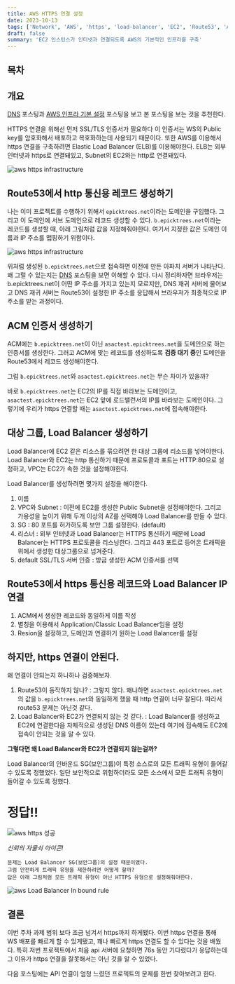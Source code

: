 ```yaml
---
title: AWS HTTPS 연결 설정
date: 2023-10-13
tags: ['Network', 'AWS', 'https', 'load-balancer', 'EC2', 'Route53', 'ACM', 'ELB']
draft: false
summary: 'EC2 인스턴스가 인터넷과 연결되도록 AWS의 기본적인 인프라를 구축'
---
```


## 목차

<TOCInline toc={props.toc} exclude="목차" toHeading={2} />

## 개요

[DNS](/blog/network/dns) 포스팅과 [AWS 인프라 기본 설정](/blog/aws/aws-infra) 포스팅을 보고 본 포스팅을 보는 것을 추천한다.

HTTPS 연결을 위해선 먼저 SSL/TLS 인증서가 필요하다 이 인증서는 WS의 Public key를 암호화해서 배포하고 복호화하는데 사용되기 때문이다.
또한 AWS를 이용해서 https 연결을 구축하려면 Elastic Load Balancer (ELB)를 이용해야한다.
ELB는 외부 인터넷과 https로 연결돼있고, Subnet의 EC2와는 http로 연결돼있다.

<img alt="aws https infrastructure" src="/static/images/aws/aws-https-infra.png" />

## Route53에서 http 통신용 레코드 생성하기

나는 이미 프로젝트를 수행하기 위해서 `epicktrees.net`이라는 도메인을 구입했다. 그리고 이 도메인에 서브 도메인으로 레코드 생성할 수 있다.
`b.epicktrees.net`이라는 레코드를 생성할 때, 아래 그림처럼 값을 지정해줘야한다. 여기서 지정한 값은 도메인 이름과 IP 주소를 맵핑하기 위함이다.

<img alt="aws https infrastructure" src="/static/images/aws/aws-recode-b.png" />

위처럼 생성된 `b.epicktrees.net`으로 접속하면 이전에 만든 아파치 서버가 나타난다. 왜 그럴 수 있는지는 [DNS](/blog/network/dns) 포스팅을 보면 이해할 수 있다.
다시 정리하자면 브라우저는 b.epicktrees.net이 어떤 IP 주소를 가지고 있는지 모르지만, DNS 재귀 서버에 물어보고 DNS 재귀 서버는 Route53이 설정한 IP 주소를 응답해서 브라우저가 최종적으로 IP 주소를 받는 과정이다.

## ACM 인증서 생성하기

ACM에는 `b.epicktrees.net`이 아닌 `asactest.epicktrees.net`을 도메인으로 하는 인증서를 생성한다.
그러고 ACM에 맞는 레코드를 생성하도록 **검증 대기 중**인 도메인을 Route53에서 레코드 생성해야한다.

그럼 `b.epicktrees.net`와 `asactest.epicktrees.net`는 무슨 차이가 있을까?

바로 `b.epicktrees.net`는 EC2의 IP를 직접 바라보는 도메인이고, `asactest.epicktrees.net`는 EC2 앞에 로드밸런서의 IP를 바라보는 도메인이다.
그렇기에 우리가 https 연결할 때는 `asactest.epicktrees.net`에 접속해야한다.

## 대상 그룹, Load Balancer 생성하기

Load Balancer에 EC2 같은 리소스를 묶으려면 한 대상 그룹에 리소드를 넣어야한다. Load Balancer와 EC2는 http 통신하기 때문에 프로토콜과 포트는 HTTP:80으로 설정하고, VPC는 EC2가 속한 것을 설정해야한다.

Load Balancer를 생성하려면 몇가지 설정을 해야한다.

1. 이름
2. VPC와 Subnet : 이전에 EC2를 생성한 Public Subnet을 설정해야한다. 그리고 가용성을 높이기 위해 두개 이상의 AZ를 선택해야 Load Balancer를 만들 수 있다.
3. SG : 80 포트를 허가하도록 보안 그룹 설정한다. (default)
4. 리스너 : 외부 인터넷과 Load Balancer는 HTTPS 통신하기 때문에 Load Balancer는 HTTPS 프로토콜을 리스닝한다. 그리고 443 포트로 등어온 트래픽을 위에서 생성한 대상그룹으로 넘겨준다.
5. default SSL/TLS 서버 인증 : 방금 생성한 ACM 인증서를 선택

## Route53에서 https 통신용 레코드와 Load Balancer IP 연결

1. ACM에서 생성한 레코드와 동일하게 이름 작성
2. 별칭을 이용해서 Application/Classic Load Balancer임을 설정
3. Resion을 설정하고, 도메인과 연결하기 원하는 Load Balancer를 설정

## 하지만, https 연결이 안된다.

왜 연결이 안되는지 하나하나 검증해보자.

1. Route53이 동작하지 않나? : 그렇지 않다. 왜냐하면 `asactest.epicktrees.net`의 값을 `b.epicktrees.net`와 동일하게 했을 때 http 연결이 너무 잘된다. 따라서 route53 문제는 아닌것 같다.
2. Load Balancer와 EC2가 연결되지 않는 것 같다. : Load Balancer를 생성하고 EC2에 연결한다음 자체적으로 생성된 DNS 이름이 있는데 여기에 접속해도 EC2에 접속이 안되는 것을 알 수 있다.

**그렇다면 왜 Load Balancer와 EC2가 연결되지 않는걸까?**

Load Balancer의 인바운드 SG(보안그룹)이 특정 소스로의 모든 트래픽 유형이 들어갈 수 있도록 정했었다.
일단 보안적으로 위험하더라도 모든 소스에서 모든 트래픽 유형이 들어갈 수 있도록 정했다.

<h1>정답!!</h1>

<img alt="aws https 성공" src="/static/images/aws/aws-https-성공.png" />

_신뢰의 자물쇠 아이콘!_

```
문제는 Load Balancer SG(보안그룹)의 설정 때문이였다.
그럼 안전하게 트래픽 유형을 제한하려면 어떻게 할까?
답은 아래 그림처럼 모든 트래픽 유형이 아닌 HTTPS 유형으로 설정해줘야한다.
```

<img alt="aws Load Balancer In bound rule" src="/static/images/aws/aws-LB-SG-inbound.png" />

## 결론

이번 주차 과제 범위 보다 조금 넘겨서 https까지 하게됐다. 이번 https 연결을 통해 WS 배포를 빠르게 할 수 있게됐고, 꽤나 빠르게 https 연결도 할 수 있다는 것을 배웠다.
특히 저번 프로젝트에서 처음 api 서버에 요청하면 76s 동안 기다렸다가 응답하는데 그 이유가 https 연결을 잘못해서는 아닌 것을 알 수 있었다.

다음 포스팅에는 API 연결이 엄청 느렸던 프로젝트의 문제를 한번 찾아보려고 한다.
